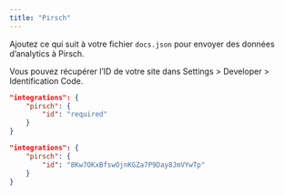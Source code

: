 ```yaml
---
title: "Pirsch"
---
```


Ajoutez ce qui suit à votre fichier `docs.json` pour envoyer des données d’analytics à Pirsch.

Vous pouvez récupérer l’ID de votre site dans Settings > Developer > Identification Code.

<CodeGroup>

```json Options d’analytics dans docs.json
"integrations": {
    "pirsch": {
        "id": "required"
    }
}
```

```json Exemple
"integrations": {
    "pirsch": {
        "id": "8Kw7OKxBfswOjnKGZa7P9Day8JmVYwTp"
    }
}
```

</CodeGroup>
